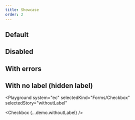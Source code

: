 ```yaml
---
title: Showcase
order: 2
---
```



## Default

<Playground system="ec" selectedKind="Forms/Checkbox" selectedStory="default">
  <Checkbox {...demo.default} />
</Playground>

## Disabled

<Playground system="ec" selectedKind="Forms/Checkbox" selectedStory="disabled">
  <Checkbox {...demo.disabled} />
</Playground>

## With errors

<Playground system="ec" selectedKind="Forms/Checkbox" selectedStory="invalid">
  <Checkbox {...demo.invalid} />
</Playground>

## With no label (hidden label)

<Playground
  system="ec"
  selectedKind="Forms/Checkbox"
  selectedStory="withoutLabel"
>
  <Checkbox {...demo.withoutLabel} />
</Playground>
